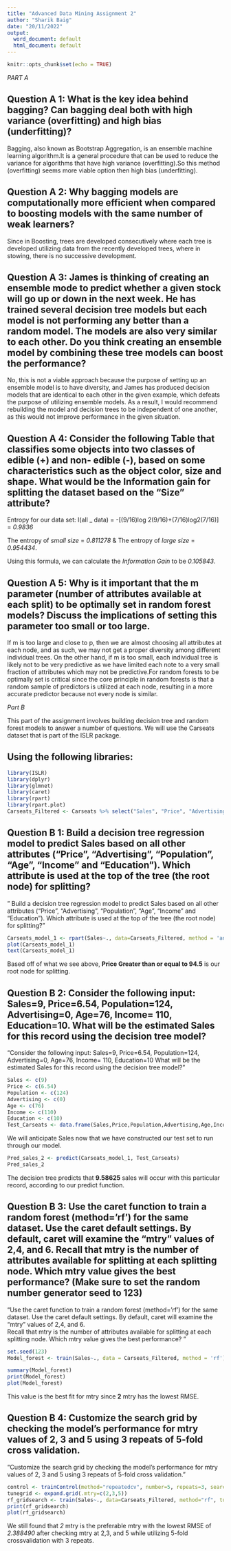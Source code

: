 ---
title: "Advanced Data Mining Assignment 2"
author: "Sharik Baig"
date: "20/11/2022"
output:
  word_document: default
  html_document: default
---

```{r setup, include=FALSE}
knitr::opts_chunk$set(echo = TRUE)
```

*PART A*

## Question A 1: What is the key idea behind bagging? Can bagging deal both with high variance (overfitting) and high bias (underfitting)?  

Bagging, also known as Bootstrap Aggregation, is an ensemble machine learning algorithm.It is a general procedure that can be used to reduce the variance for algorithms that have high variance (overfitting).So this method (overfitting) seems more viable option then high bias (underfitting).
  
  
## Question A 2: Why bagging models are computationally more efficient when compared to boosting models with the same number of weak learners? 

Since in Boosting, trees are developed consecutively where each tree is developed utilizing data from the recently developed trees, where in stowing, there is no successive development.

## Question A 3: James is thinking of creating an ensemble mode to predict whether a given stock will go up or down in the next week.  He has trained several decision tree models but each model is not performing any better than a random model. The models are also very similar to each other. Do you think creating an ensemble model by combining these tree models can boost the performance? 

No, this is not a viable approach because the purpose of setting up an ensemble model is to have diversity, and James has produced decision models that are identical to each other in the given example, which defeats the purpose of utilizing ensemble models. As a result, I would recommend rebuilding the model and decision trees to be independent of one another, as this would not improve performance in the given situation.


## Question A 4: Consider the following Table that classifies some objects into two classes of edible (+) and non- edible (-), based on some characteristics such as the object color, size and shape. What would be the Information gain for splitting the dataset based on the “Size” attribute? 

Entropy for our data set:
I(all _ data) = -[(9/16)log 2(9/16)+(7/16)log2(7/16)] = *0.9836*

The entropy of *small size* =  *0.811278* & The entropy of *large size* = *0.954434*.

Using this formula, we can calculate the *Information Gain* to be *0.105843*.

## Question A 5: Why is it important that the m parameter (number of attributes available at each split) to be optimally set in random forest models? Discuss the implications of setting this parameter too small or too large. 

If m is too large and close to p, then we are almost choosing all attributes at each node, and as such, we may not get a proper diversity among different individual trees. On the other hand, if m is too small, each individual tree is likely not to be very predictive as we have limited each note to a very small fraction of attributes which may not be predictive.For random forests to be optimally set is critical since the core principle in random forests is that a random sample of predictors is utilized at each node, resulting in a more accurate predictor because not every node is similar.

*Part B*

This part of the assignment involves building decision tree and random forest models to answer a number of questions. We will use the Carseats dataset that is part of the ISLR package. 

## Using the following libraries:
```{r carseats}
library(ISLR)
library(dplyr)
library(glmnet)
library(caret)
library(rpart)
library(rpart.plot)
Carseats_Filtered <- Carseats %>% select("Sales", "Price", "Advertising", "Population", "Age", "Income", "Education")
```

## Question B 1: Build a decision tree regression model to predict Sales based on all other attributes ("Price", "Advertising", "Population", "Age", "Income" and "Education").  Which attribute is used at the top of the tree (the root node) for splitting? 
" Build  a  decision  tree  regression  model  to  predict  Sales  based  on  all  other  attributes 
("Price", "Advertising", "Population", "Age", "Income" and "Education").  Which attribute is 
used at the top of the tree (the root node) for splitting?"

```{r pressure, echo=FALSE}
Carseats_model_1 <- rpart(Sales~., data=Carseats_Filtered, method = 'anova', control = rpart.control(minsplit = 35))
plot(Carseats_model_1)
text(Carseats_model_1)
```
Based off of what we see above, **Price Greater than or equal to 94.5** is our root node for splitting.

## Question B 2: Consider the following input: Sales=9, Price=6.54, Population=124, Advertising=0, Age=76, Income= 110, Education=10. What will be the estimated Sales for this record using the decision tree model? 
"Consider the following input:
Sales=9, Price=6.54, Population=124, Advertising=0, Age=76, Income= 110, Education=10
What will be the estimated Sales for this record using the decision tree model?"

```{r}
Sales <- c(9)
Price <- c(6.54)
Population <- c(124)
Advertising <- c(0)
Age <- c(76)
Income <- c(110)
Education <- c(10)
Test_Carseats <- data.frame(Sales,Price,Population,Advertising,Age,Income,Education)
```
We will anticipate Sales now that we have constructed our test set to run through our model.

```{r}
Pred_sales_2 <- predict(Carseats_model_1, Test_Carseats)
Pred_sales_2
```
The decision tree predicts that **9.58625** sales will occur with this particular record, according to our predict function.

## Question B 3:  Use the caret function to train a random forest (method=’rf’) for the same dataset. Use the caret default settings. By default, caret will examine the “mtry” values of 2,4, and 6. Recall that mtry is the number of attributes available for splitting at each splitting node. Which mtry value gives the best performance? (Make sure to set the random number generator seed to 123)
"Use the caret function to train a random forest (method=’rf’) for the same dataset. Use 
the caret default settings. By default, caret will examine the “mtry” values of 2,4, and 6.         
Recall that mtry is the number of attributes available for splitting at each splitting node. 
Which mtry value gives the best performance? "

```{r}
set.seed(123)
Model_forest <- train(Sales~., data = Carseats_Filtered, method = 'rf')
```

```{r}
summary(Model_forest)
print(Model_forest)
plot(Model_forest)
```


This value is the best fit for mtry since **2** mtry has the lowest RMSE. 

## Question B 4: Customize the search grid by checking the model’s performance for mtry values of 2, 3 and 5 using 3 repeats of 5-fold cross validation. 
"Customize the search grid by checking the model’s performance for mtry values of 2, 
3 and 5 using 3 repeats of 5-fold cross validation."

```{r}
control <- trainControl(method="repeatedcv", number=5, repeats=3, search="grid")
tunegrid <- expand.grid(.mtry=c(2,3,5))
rf_gridsearch <- train(Sales~., data=Carseats_Filtered, method="rf", tuneGrid=tunegrid,trControl=control)
print(rf_gridsearch)
plot(rf_gridsearch)
```


We still found that *2* mtry is the preferable mtry with the lowest RMSE of *2.388490* after checking mtry at 2,3, and 5 while utilizing 5-fold crossvalidation with 3 repeats.